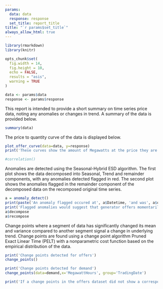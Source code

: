 ```yaml
---
params:
  data: data
  response: response
  set_title: report_title
title: "`r params$set_title`"
always_allow_html: true
---
```

  
```r
library(rmarkdown)
library(knitr)

opts_chunk$set(
  fig.width = 14,
  fig.height = 10,
  echo = FALSE,
  results = "asis",
  warning = TRUE
)

data <- params$data
response <- params$response
```

This report is intended to provide a short summary on time series price data, noting any anomalies or changes in trend.
A summary of the data is provided below.

```r
summary(data)
```

The price to quantity curve of the data is displayed below. 

```r
plot_offer_curve(data=data, y=response)
print('These curves show the amount of Megawatts at the price they are offered in at. The curves steepen as the generators shift from trying to get their offers in at below marginal price (the price of the last Megawatt the system operator accepts) so their generation becomes dispatch to trying to get a price they are satisfied selling their generation at.')
```

```r
#correlation()
```

Anomalies are detected using the Seasonal-Hybrid ESD algorithm. The first plot shows the data decomposed into Seasonal, Trend and remainder components, with any anomalies detected flagged in red. The second plot shows the anomalies flagged in the remainder component of the decomposed data on the recomposed original time series. 

```r
a = anomaly_detect()
print(paste('An anomaly flagged occured at', a$Datetime, 'and was', a$observed))
print('Flagged anomalies would suggest that generator offers momentarily deviated from market conditions, suggesting either an unexpected event such as a line outage or a generator was pricing outside of norm for non market related reasons.')
a$decompose
a$recompose
```

Change points where a segment of data has significantly changed its mean and variance compared to another segment signal a change in underlying trend. Change points are found using a change point algorithm Pruned Exact Linear Time (PELT) with a nonparametric cost function based on the empirical distribution of the data. 

```r
print('Change points detected for offers')
change_points()

print('Change points detected for demand')
change_points(data=demand,x='MegawattHours', group='TradingDate')

print('If a change points in the offers dataset did not show a corresponding change point in the demand dataset that would suggest that the change in trend in the offers dataset was not caused by a change in trend in market condition and may be a result of a generator using unreasonable market power or being anticompetitive. Would need further comparisons against other market factors for more evidence.') 
```
